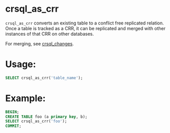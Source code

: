 # crsql_as_crr

`crsql_as_crr` converts an existing table to a conflict free replicated relation. Once a table is tracked as a CRR, it can be replicated and merged with other instances of that CRR on other databases.

For merging, see [crsql_changes](./crsql_changes.html).

# Usage:

```sql
SELECT crsql_as_crr('table_name');
```

# Example:

```sql
BEGIN;
CREATE TABLE foo (a primary key, b);
SELECT crsql_as_crr('foo');
COMMIT;
```

